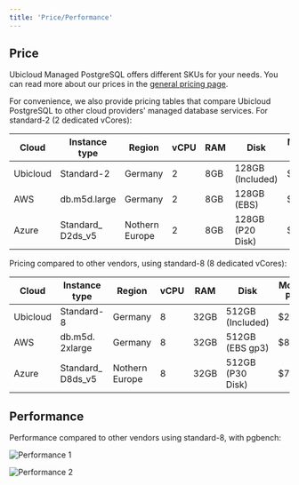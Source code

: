 ```yaml
---
title: 'Price/Performance'
---
```


## Price
Ubicloud Managed PostgreSQL offers different SKUs for your needs. You can read more about our prices in the [general pricing page](/pricing/overview).

For convenience, we also provide pricing tables that compare Ubicloud PostgreSQL to other cloud providers' managed database services. For standard-2 (2 dedicated vCores):

| Cloud    | Instance type     | Region         | vCPU | RAM | Disk             | Monthly Price |
|----------|-------------------|----------------|------|-----|------------------|---------------|
| Ubicloud | Standard-2        | Germany        | 2    | 8GB | 128GB (Included) | $65.00        |
| AWS      | db.m5d.large      | Germany        | 2    | 8GB | 128GB (EBS)      | $200.77       |
| Azure    | Standard_ D2ds_v5 | Nothern Europe | 2    | 8GB | 128GB (P20 Disk) | $209.27       |

Pricing compared to other vendors, using standard-8 (8 dedicated vCores):

| Cloud    | Instance type     | Region         | vCPU | RAM  | Disk             | Monthly Price |
|----------|-------------------|----------------|------|------|------------------|---------------|
| Ubicloud | Standard-8        | Germany        | 8    | 32GB | 512GB (Included) | $260.00       |
| AWS      | db.m5d. 2xlarge   | Germany        | 8    | 32GB | 512GB (EBS gp3)  | $802.33       |
| Azure    | Standard_ D8ds_v5 | Nothern Europe | 8    | 32GB | 512GB (P30 Disk) | $707.18       |

## Performance

Performance compared to other vendors using standard-8, with pgbench:

![Performance 1](/managed-postgresql/price-performance-1.png)

![Performance 2](/managed-postgresql/price-performance-2.png)

